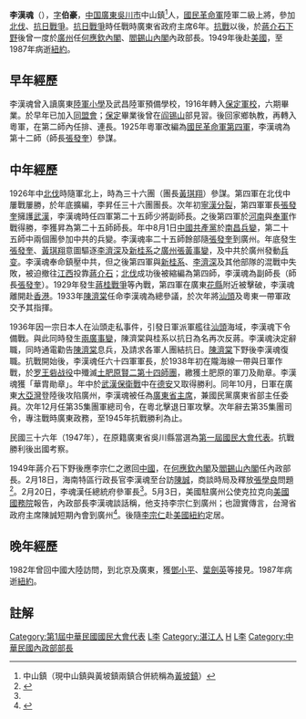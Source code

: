 {{Infobox_officeholder
| name = 李漢魂
| image name =Li Hanhun.jpg
| width = 200px
| now = 中華民國軍事將領
| period =
| Sex = 男 
| nationality = {{ROC}}
| Native place = [[廣東省|廣東省]][[吳川市|吳川縣]]
| date of birth = 1895年11月23日 
| place of birth = {{QING}}[[廣東省_(清)|廣東省]][[高州府|高州府]][[吴川县|吴川县]]中山鎮嶺頭村
| date of death = {{death date and age|1987|6|30|1895|11|23}}
| place of death ={{USA}}[[紐約|紐約]]
| nationality ={{QING}}（1895年－1911年）<br> {{ROC-1912}}（1912年－？年）<br>{{ROC}}（？年－1987年）
| party = {{Kmt}}
| educate = 
* 武昌南湖陸軍第二預學校第二期畢業<br><span style="color: blue;"></span>
* 保定陸軍軍官學校步科六期畢業<br><span style="color: blue;">（1919年）</span>
| past = 
* 大本營少校秘書<br><span style="color: blue;">（1923年）</span>
* 大本營軍需處處長<br><span style="color: blue;">（1923年）</span>
* 廣東獨立第三師師長<br><span style="color: blue;">（1932年7月－1935年1月）</span>
* 廣東西北區綏靖區綏靖委員<br><span style="color: blue;">（1932年7月－1934年7月）</span>
* 廣東西北區實業局局長<br><span style="color: blue;">（1934年7月－1934年11月）</span>
* 陸軍第二軍第六師師長<br><span style="color: blue;">（1935年1月－1936年5月）</span>
*（國民政府）廣東東區綏靖區綏靖委員<br><span style="color: blue;">（1935年1月－1936年8月）</span>
*（國民政府）陸軍第二軍副軍長<br><span style="color: blue;">（1936年5月－1936年7月）</span>
*（國民政府）國民革命軍陸軍第155師 師長<br><span style="color: blue;">（1936年8月－1938年4月）</span>
*（國民政府）國民革命軍陸軍第29軍團長<br><span style="color: blue;">（1938年6月－1938年12月）</span>
*（國民政府）國民革命軍陸軍第64軍軍長<br><span style="color: blue;">（1938年4月－1938年12月）</span>
*（國民政府）廣東省政府主席<br><span style="color: blue;">（1939年1月1日－1945年9月1日）</span>
*（國民政府）廣東省政府民政廳廳長<br><span style="color: blue;">（1939年）</span>
*（國民政府）廣東全省保安司令部司令<br><span style="color: blue;">（1939年1月－1940年）</span>
*（國民政府）廣東省政府建設廳廳長<br><span style="color: blue;">（1939年2月－1939年5月）</span>
* 中國國民黨廣東省黨部主任委員<br><span style="color: blue;">（1939年3月－1943年12月）</span>
* 中國國民黨中央執行委員<br><span style="color: blue;">(1945年5月－)</span>
* 三民主義青年團廣東支團部籌備主任<br><span style="color: blue;">（1940年1月－1940年5月）</span>
* 三民主義青年團廣東支團部總幹事<br><span style="color: blue;">(1940年5月－)</span>
*（國民政府）僑資墾植委員會主任委員<br><span style="color: blue;">(1940年1月－)</span>
*（國民政府）緊急救濟歸僑委員會主任委員<br><span style="color: blue;">(1942年1月－)</span>
*（國民政府）第三戰區副司令長官<br><span style="color: blue;">（1945年9月1日－1945年12月）</span>
*（國民政府）衢州綏靖公署副主任<br><span style="color: blue;">（1946年4月－1946年12月）</span>
* 國民大會（第一屆）代表<br><span style="color: blue;">（1948年－1951年）</span>
* 內政部（第四任）部長<br><span style="color: blue;">（1949年3月11日－1950年1月6日）</span>
* 總統府參軍長<br><span style="color: blue;">（1949年2月21日－1949年5月20日）</span>
* 行政院政務委員<br><span style="color: blue;">（1949年3月21日－1950年1月6日）</span>
}}
'''李漢魂'''（{{bd|1895年|11月23日|1987年|6月30日|catIdx=L李}}），[[表字|字]]'''伯豪'''，[[中国|中国]][[廣東|廣東]][[吳川市|吳川市]]中山鎮<ref>中山鎮（現中山鎮與黃坡鎮兩鎮合併統稱為[[黃坡鎮|黃坡鎮]]）</ref>人，[[國民革命軍|國民革命軍]]陸軍二級上將，參加[[國民革命軍北伐|北伐]]、[[抗日戰爭|抗日戰爭]]。[[抗日戰爭|抗日戰爭]]時任戰時廣東省政府主席6年。[[抗戰|抗戰]]以後，於[[蔣介石|蔣介石]][[下野|下野]]後曾一度於[[廣州|廣州]]任[[何應欽內閣|何應欽內閣]]、[[閻錫山內閣|閻錫山內閣]]內政部長。1949年後赴[[美國|美國]]，至1987年病逝[[紐約|紐約]]。

== 早年經歷 ==
李漢魂曾入讀廣東[[陸軍小學|陸軍小學]]及武昌陸軍預備學校，1916年轉入[[保定軍校|保定軍校]]，六期畢業。於早年已加入[[同盟會|同盟會]]；[[保定|保定]]畢業後曾在[[阎锡山|阎锡山]]部見習。後回家鄉執教，再轉入粵軍，在第二師內任排、連長。1925年粵軍改編為[[國民革命軍第四軍|國民革命軍第四軍]]，李漢魂為第十二師（師長[[張發奎|張發奎]]）參謀。

== 中年經歷 ==
1926年中[[國民革命軍北伐|北伐]]時隨軍北上，時為三十六團（團長[[黃琪翔|黃琪翔]]）參謀。第四軍在北伐中屢戰屢勝，於年底擴編，李昇任三十六團團長。次年初[[寧漢分裂|寧漢分裂]]，第四軍軍長[[張發奎|張發奎]]擁護[[武漢|武漢]]，李漢魂時任四軍第二十五師少將副師長。之後第四軍於[[河南|河南]]與[[奉軍|奉軍]]作戰得勝，李獲昇為第二十五師師長。年中8月1日[[中國共產黨|中國共產黨]]於[[南昌暴動|南昌兵變]]，第二十五師中兩個團參加中共的兵變。李漢魂率二十五師餘部隨[[張發奎|張發奎]]到廣州。年底發生[[張發奎|張發奎]]、[[黃琪翔|黃琪翔]]意圖驅逐[[李濟深|李濟深]]及[[新桂系|新桂系]]之[[廣州張黃事變|廣州張黃事變]]，及中共於廣州發動[[廣州暴動|兵变]]。李漢魂奉命鎮壓中共，但之後第四軍與[[新桂系|新桂系]]、[[李濟深|李濟深]]及其他部隊的混戰中失敗，被迫撤往[[江西|江西]]投靠[[蔣介石|蔣介石]]；[[國民革命軍北伐|北伐]]成功後被縮編為第四師，李漢魂為副師長（師長[[張發奎|張發奎]]）。1929年發生[[蔣桂戰爭|蔣桂戰爭]]等內戰，第四軍在廣東[[花縣|花縣]]附近被擊破，李漢魂離開赴[[香港|香港]]。1933年[[陳濟棠|陳濟棠]]任命李漢魂為總參議，於次年將[[汕頭|汕頭]]及粵東一帶軍政交予其指揮。

1936年因一宗日本人在汕頭走私事件，引發日軍派軍艦往[[汕頭|汕頭]]海域，李漢魂下令備戰。與此同時發生[[兩廣事變|兩廣事變]]，陳濟棠與桂系以抗日為名再次反蔣。李漢魂決定辭職，同時通電勸告[[陳濟棠|陳濟棠]]息兵，及請求各軍人團結抗日。[[陳濟棠|陳濟棠]]下野後李漢魂復職。抗戰開始後，李漢魂任六十四軍軍長，於1938年初在隴海線一帶與日軍作戰，於[[罗王砦战役|罗王砦战役]]中殲滅[[土肥原賢二|土肥原賢二]][[第14師團|第十四師團]]，繳獲土肥原的軍刀及勛章。李漢魂獲「華胄勛章」。年中於[[武漢會戰|武漢保衛戰]]中在[[德安戰鬥_(抗日戰爭)|德安]]又取得勝利。同年10月，日軍在廣東[[大亞灣|大亞灣]]登陸後攻陷廣州，李漢魂被任為[[廣東行政長官列表|廣東省主席]]，兼國民黨廣東省部主任委員。次年12月任第35集團軍總司令，在粵北擊退日軍攻擊。次年辭去第35集團司令，專注戰時廣東政務，至1945年抗戰勝利為止。

民國三十六年（1947年），在原籍廣東省吳川縣當選為[[第一屆國民大會代表|第一屆國民大會代表]]。抗戰勝利後出國考察。

1949年蔣介石下野後應李宗仁之邀回[[中國|中國]]，在[[何應欽內閣|何應欽內閣]]及[[閻錫山內閣|閻錫山內閣]]任內政部長。2月18日，海南特區行政長官李漢魂至台訪[[陳誠|陳誠]]，商談時局及釋放[[張學良|張學良]]問題<ref name="記上">{{cite book|authors=朱文原等編輯撰稿|title=《中華民國建國百年大事記》上|location=台北|publisher=「國史館」|year=2012|isbn=978-986-03-3586-6}}</ref>{{rp|515}}。2月20日，李魂漢任總統府參軍長<ref name="記上"/>{{rp|515}}。5月3日，美國駐廣州公使克拉克向[[美國國務院|美國國務院]]報告，內政部長李漢魂談話稱，他支持李宗仁到廣州；也證實傳言，台灣省政府主席陳誠短期內會到廣州<ref name="錄" >{{cite book |year=2011 |title=《1949大流亡：美國外交檔案室密錄》 |editor=王景弘編譯 |location=台北市 |publisher=玉山社出版 |isbn=978-986-294-000-6 }}</ref>{{rp|137}}。後隨[[李宗仁|李宗仁]]赴[[美國|美國]][[紐約|紐約]]定居。

== 晚年經歷 ==
1982年曾回中國大陸訪問，到北京及廣東，獲[[鄧小平|鄧小平]]、[[葉劍英|葉劍英]]等接見。1987年病逝[[紐約|紐約]]。

== 註解 ==
{{Reflist}}

{{中華民國內政部長}}
{{广东行政长官|ROC}}
{{海南行政长官|ROC}}
{{DEFAULTSORT:Li李}}

[[Category:第1屆中華民國國民大會代表|Category:第1屆中華民國國民大會代表]]
[[Category:中華民國大陸時期軍事人物|L李]]
[[Category:湛江人|Category:湛江人]]
[[Category:李姓|H]]
[[Category:中國國民黨黨員|L李]]
[[Category:中華民國內政部部長|Category:中華民國內政部部長]]